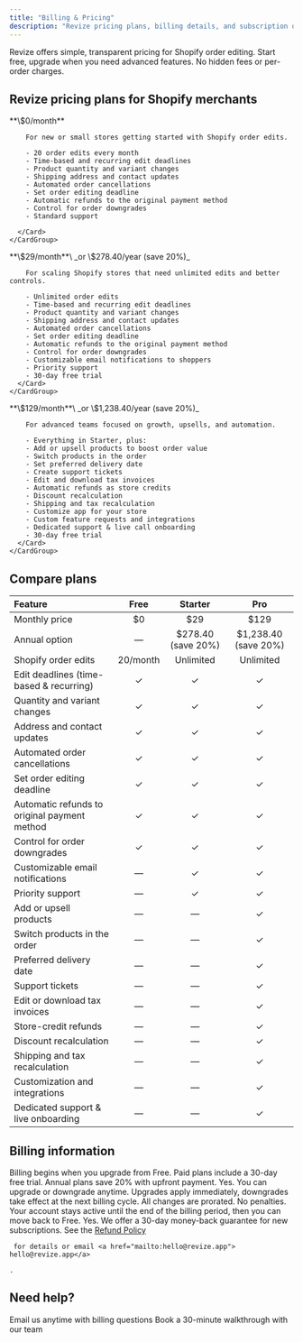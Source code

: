 ```yaml
---
title: "Billing & Pricing"
description: "Revize pricing plans, billing details, and subscription options for Shopify merchants. Compare Free, Starter, and Pro plans for Shopify order editing, upsells, and automated refunds."
---
```


<Note>
  Revize offers simple, transparent pricing for Shopify order editing. Start free, upgrade when you need advanced features. No hidden fees or per-order charges.
</Note>

## Revize pricing plans for Shopify merchants

<Tabs>
  <Tab title="Free">
    <CardGroup cols={1}>
      <Card title="Free plan" icon="gift" color="#10b981">
        **\$0/month**

        For new or small stores getting started with Shopify order edits.

        - 20 order edits every month
        - Time-based and recurring edit deadlines
        - Product quantity and variant changes
        - Shipping address and contact updates
        - Automated order cancellations
        - Set order editing deadline
        - Automatic refunds to the original payment method
        - Control for order downgrades
        - Standard support
        
      </Card>
    </CardGroup>
  </Tab>
  <Tab title="Starter">
    <CardGroup cols={1}>
      <Card title="Starter plan" icon="rocket" color="#3b82f6">
        **\$29/month**\
        _or \$278.40/year (save 20%)_

        For scaling Shopify stores that need unlimited edits and better controls.

        - Unlimited order edits
        - Time-based and recurring edit deadlines
        - Product quantity and variant changes
        - Shipping address and contact updates
        - Automated order cancellations
        - Set order editing deadline
        - Automatic refunds to the original payment method
        - Control for order downgrades
        - Customizable email notifications to shoppers
        - Priority support
        - 30-day free trial
      </Card>
    </CardGroup>
  </Tab>
  <Tab title="Pro">
    <CardGroup cols={1}>
      <Card title="Pro plan" icon="star" color="#8b5cf6">
        **\$129/month**\
        _or \$1,238.40/year (save 20%)_

        For advanced teams focused on growth, upsells, and automation.

        - Everything in Starter, plus:
        - Add or upsell products to boost order value
        - Switch products in the order
        - Set preferred delivery date
        - Create support tickets
        - Edit and download tax invoices
        - Automatic refunds as store credits
        - Discount recalculation
        - Shipping and tax recalculation
        - Customize app for your store
        - Custom feature requests and integrations
        - Dedicated support & live call onboarding
        - 30-day free trial
      </Card>
    </CardGroup>
  </Tab>
</Tabs>

## Compare plans

| Feature                                      | Free     | Starter             | Pro                  |
| :------------------------------------------- | :------: | :-----------------: | :------------------: |
| Monthly price                                | \$0      | \$29                | \$129                |
| Annual option                                | —        | \$278.40 (save 20%) | \$1,238.40 (save 20%) |
| Shopify order edits                          | 20/month | Unlimited           | Unlimited            |
| Edit deadlines (time-based & recurring)      | ✓        | ✓                   | ✓                    |
| Quantity and variant changes                 | ✓        | ✓                   | ✓                    |
| Address and contact updates                  | ✓        | ✓                   | ✓                    |
| Automated order cancellations                | ✓        | ✓                   | ✓                    |
| Set order editing deadline                   | ✓        | ✓                   | ✓                    |
| Automatic refunds to original payment method | ✓        | ✓                   | ✓                    |
| Control for order downgrades                 | ✓        | ✓                   | ✓                    |
| Customizable email notifications             | —        | ✓                   | ✓                    |
| Priority support                             | —        | ✓                   | ✓                    |
| Add or upsell products                       | —        | —                   | ✓                    |
| Switch products in the order                 | —        | —                   | ✓                    |
| Preferred delivery date                      | —        | —                   | ✓                    |
| Support tickets                              | —        | —                   | ✓                    |
| Edit or download tax invoices                | —        | —                   | ✓                    |
| Store-credit refunds                         | —        | —                   | ✓                    |
| Discount recalculation                       | —        | —                   | ✓                    |
| Shipping and tax recalculation               | —        | —                   | ✓                    |
| Customization and integrations               | —        | —                   | ✓                    |
| Dedicated support & live onboarding          | —        | —                   | ✓                    |

## Billing information

<AccordionGroup>
  <Accordion title="When am I charged?" icon="calendar">
    Billing begins when you upgrade from Free. Paid plans include a 30-day free trial. Annual plans save 20% with upfront payment.
  </Accordion>
  <Accordion title="Can I change plans?" icon="arrows-rotate">
    Yes. You can upgrade or downgrade anytime. Upgrades apply immediately, downgrades take effect at the next billing cycle. All changes are prorated.
  </Accordion>
  <Accordion title="What if I cancel?" icon="xmark">
    No penalties. Your account stays active until the end of the billing period, then you can move back to Free.
  </Accordion>
  <Accordion title="Do you offer refunds?" icon="money-bill-wave">
    Yes. We offer a 30-day money-back guarantee for new subscriptions. See the <a href="/refund-policy">
    Refund Policy</a>

     for details or email <a href="mailto:hello@revize.app">
    hello@revize.app</a>

    .
  </Accordion>
</AccordionGroup>

## Need help?

<CardGroup cols={2}>
  <Card title="Billing support" icon="envelope" href="/support/contact">
    Email us anytime with billing questions
  </Card>
  <Card title="Schedule demo" icon="calendar-days" href="https://cal.com/revize-team-xx92ri/30min">
    Book a 30-minute walkthrough with our team
  </Card>
</CardGroup>